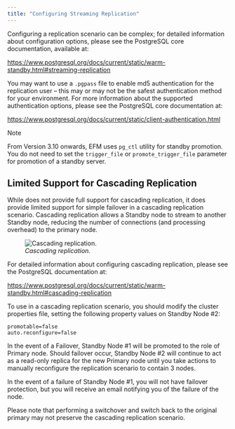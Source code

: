 ```yaml
---
title: "Configuring Streaming Replication"
---
```


<div id="configuring_streaming_replication" class="registered_link"></div>


Configuring a replication scenario can be complex; for detailed information about configuration options, please see the PostgreSQL core documentation, available at:

<https://www.postgresql.org/docs/current/static/warm-standby.html#streaming-replication>

You may want to use a `.pgpass` file to enable md5 authentication for the replication user – this may or may not be the safest authentication method for your environment. For more information about the supported authentication options, please see the PostgreSQL core documentation at:

<https://www.postgresql.org/docs/current/static/client-authentication.html>

<div class="note">

<div class="title">

Note

</div>

From Version 3.10 onwards, EFM uses `pg_ctl` utility for standby promotion. You do not need to set the `trigger_file` or `promote_trigger_file` parameter for promotion of a standby server.

</div>

## Limited Support for Cascading Replication

While does not provide full support for cascading replication, it does provide limited support for simple failover in a cascading replication scenario. Cascading replication allows a Standby node to stream to another Standby node, reducing the number of connections (and processing overhead) to the primary node.

<figure><img src="images/cascading_replication.png" class="align-center" alt="Cascading replication." /><figcaption aria-hidden="true"><em>Cascading replication.</em></figcaption></figure>

For detailed information about configuring cascading replication, please see the PostgreSQL documentation at:

<https://www.postgresql.org/docs/current/static/warm-standby.html#cascading-replication>

To use in a cascading replication scenario, you should modify the cluster properties file, setting the following property values on Standby Node \#2:

``` text
promotable=false
auto.reconfigure=false
```

In the event of a Failover, Standby Node \#1 will be promoted to the role of Primary node. Should failover occur, Standby Node \#2 will continue to act as a read-only replica for the new Primary node until you take actions to manually reconfigure the replication scenario to contain 3 nodes.

In the event of a failure of Standby Node \#1, you will not have failover protection, but you will receive an email notifying you of the failure of the node.

Please note that performing a switchover and switch back to the original primary may not preserve the cascading replication scenario.
